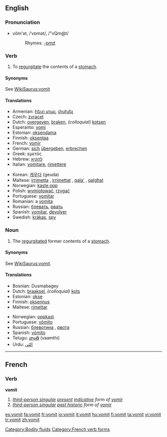 ==English==

===Pronunciation===
*vŏm'ət, /ˈvɒmət/, /"vQm@t/
*:Rhymes: [[Rhymes:English:-ɒmɪt|-ɒmɪt]]

{{wikipedia}}
===Verb===
{{en-verb}}

#To [[regurgitate]] the contents of a [[stomach]].

====Synonyms====
See [[WikiSaurus:vomit]]

====Translations====
{{top}}
* Armenian: [[հետ տալ]], [[փսխել]]
*Czech: [[zvracet]]
*Dutch: [[overgeven]], [[braken]], ''(colloquial)'' [[kotsen]]
*Esperanto: [[vomi]]
*Estonian: [[oksendama]]
*Finnish: [[oksentaa]]
*French: [[vomir]]
*German: [[sich]] [[übergeben]], [[erbrechen]]
*Greek: εμετός
*Hebrew: [[להקיא]]
*Italian: [[vomitare]], [[rimettere]]
{{mid}}
*Korean: [[게우다]] (geuda)<!--, [[토하다]] ([[吐]]-, to-hada)-->
*Maltese: [[irrimetta]] {{m}}, [[irrimettat]] {{f}}, [[qala']] {{m}}, [[qalgħat]] {{f}}
*Norwegian: [[kaste opp]]
*Polish: [[wymiotować]], [[rzygać]]
*Portuguese: [[vomitar]]
*Romanian: a [[vomita]]
*Russian: [[блевать]], [[рвать]]
*Spanish: [[vomitar]], [[devolver]]
*Swedish: [[kräkas]], [[spy]]
{{bottom}}

===Noun===
{{en-noun|-}}

#The [[regurgitate]]d former contents of a [[stomach]].

====Synonyms====
See [[WikiSaurus:vomit]].

====Translations====
{{top}}
*Bosnian: Dusmabagey
*Dutch: [[braaksel]], ''(colloquial)'' [[kots]]
*Estonian: [[okse]]
*Finnish: [[oksennus]]
*Maltese: [[rimettar]]
{{mid}}
*Norwegian: [[oppkast]] {{n}}
*Portuguese: [[vômito]] {{m}}
*Russian: [[блевотина]] {{f}}, [[рвота]] {{f}}
*Spanish: [[vómito]] {{m}}
*Telugu: [[వాంతి]] (vaamthi)
*Urdu: [[الٹى]]
{{bottom}}

[[Category:Bodily fluids]]

----

==French==

===Verb===
'''vomit'''

# ''[[third-person singular]] [[present]] [[indicative]] form of [[vomir]]''
# ''[[third-person singular]] [[past historic]] form of [[vomir#French|vomir]]''

[[Category:French verb forms]]

[[es:vomit]]
[[fa:vomit]]
[[fr:vomit]]
[[io:vomit]]
[[it:vomit]]
[[hu:vomit]]
[[fi:vomit]]
[[ta:vomit]]
[[vi:vomit]]
[[tr:vomit]]
[[zh:vomit]]